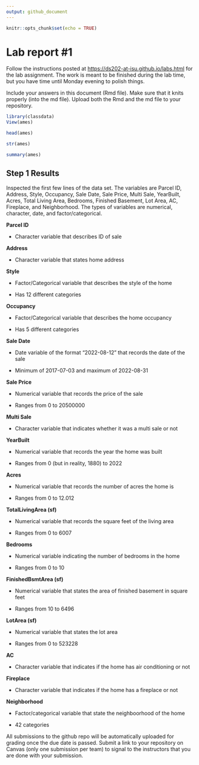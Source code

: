 ```yaml
---
output: github_document
---
```


<!-- README.md is generated from README.Rmd. Please edit the README.Rmd file -->

```r
knitr::opts_chunk$set(echo = TRUE)
```

# Lab report #1

Follow the instructions posted at <https://ds202-at-isu.github.io/labs.html> for the lab assignment. The work is meant to be finished during the lab time, but you have time until Monday evening to polish things.

Include your answers in this document (Rmd file). Make sure that it knits properly (into the md file). Upload both the Rmd and the md file to your repository.

```r
library(classdata)
View(ames)

head(ames)

str(ames)

summary(ames)
```

## Step 1 Results

Inspected the first few lines of the data set. The variables are Parcel ID, Address, Style, Occupancy, Sale Date, Sale Price, Multi Sale, YearBuilt, Acres, Total Living Area, Bedrooms, Finished Basement, Lot Area, AC, Fireplace, and Neighborhood. The types of variables are numerical, character, date, and factor/categorical.

**Parcel ID**

-   Character variable that describes ID of sale

**Address**

-   Character variable that states home address

**Style**

-   Factor/Categorical variable that describes the style of the home

-   Has 12 different categories

**Occupancy**

-   Factor/Categorical variable that describes the home occupancy

-   Has 5 different categories

**Sale Date**

-   Date variable of the format "2022-08-12" that records the date of the sale

-   Minimum of 2017-07-03 and maximum of 2022-08-31

**Sale Price**

-   Numerical variable that records the price of the sale

-   Ranges from 0 to 20500000

**Multi Sale**

-   Character variable that indicates whether it was a multi sale or not

**YearBuilt**

-   Numerical variable that records the year the home was built

-   Ranges from 0 (but in reality, 1880) to 2022

**Acres**

-   Numerical variable that records the number of acres the home is

-   Ranges from 0 to 12.012

**TotalLivingArea (sf)**

-   Numerical variable that records the square feet of the living area

-   Ranges from 0 to 6007

**Bedrooms**

-   Numerical variable indicating the number of bedrooms in the home

-   Ranges from 0 to 10

**FinishedBsmtArea (sf)**

-   Numerical variable that states the area of finished basement in square feet

-   Ranges from 10 to 6496

**LotArea (sf)**

-   Numerical variable that states the lot area

-   Ranges from 0 to 523228

**AC**

-   Character variable that indicates if the home has air conditioning or not

**Fireplace**

-   Character variable that indicates if the home has a fireplace or not

**Neighborhood**

-   Factor/categorical variable that state the neighboorhood of the home

-   42 categories

All submissions to the github repo will be automatically uploaded for grading once the due date is passed. Submit a link to your repository on Canvas (only one submission per team) to signal to the instructors that you are done with your submission.
